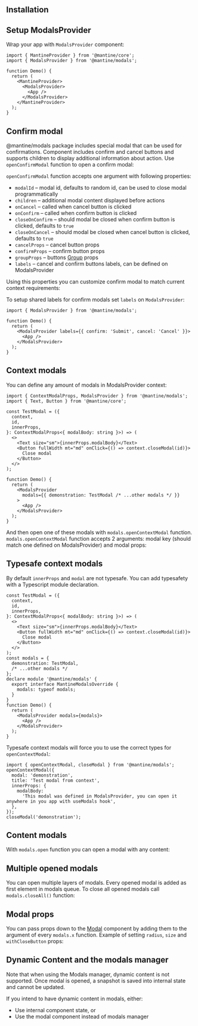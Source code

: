 

## Installation

<InstallScript packages="@mantine/modals" />

## Setup ModalsProvider

Wrap your app with `ModalsProvider` component:

```tsx
import { MantineProvider } from '@mantine/core';
import { ModalsProvider } from '@mantine/modals';

function Demo() {
  return (
    <MantineProvider>
      <ModalsProvider>
        <App />
      </ModalsProvider>
    </MantineProvider>
  );
}
```

## Confirm modal

@mantine/modals package includes special modal that can be used for confirmations.
Component includes confirm and cancel buttons and supports children to display additional
information about action. Use `openConfirmModal` function to open a confirm modal:

<Demo data={ModalsDemos.confirm} />

`openConfirmModal` function accepts one argument with following properties:

- `modalId` – modal id, defaults to random id, can be used to close modal programmatically
- `children` – additional modal content displayed before actions
- `onCancel` – called when cancel button is clicked
- `onConfirm` – called when confirm button is clicked
- `closeOnConfirm` – should modal be closed when confirm button is clicked, defaults to `true`
- `closeOnCancel` – should modal be closed when cancel button is clicked, defaults to `true`
- `cancelProps` – cancel button props
- `confirmProps` – confirm button props
- `groupProps` – buttons [Group](/core/group/) props
- `labels` – cancel and confirm buttons labels, can be defined on ModalsProvider

Using this properties you can customize confirm modal to match current context requirements:

<Demo data={ModalsDemos.confirmCustomize} />

To setup shared labels for confirm modals set `labels` on `ModalsProvider`:

```tsx
import { ModalsProvider } from '@mantine/modals';

function Demo() {
  return (
    <ModalsProvider labels={{ confirm: 'Submit', cancel: 'Cancel' }}>
      <App />
    </ModalsProvider>
  );
}
```

## Context modals

You can define any amount of modals in ModalsProvider context:

```tsx
import { ContextModalProps, ModalsProvider } from '@mantine/modals';
import { Text, Button } from '@mantine/core';

const TestModal = ({
  context,
  id,
  innerProps,
}: ContextModalProps<{ modalBody: string }>) => (
  <>
    <Text size="sm">{innerProps.modalBody}</Text>
    <Button fullWidth mt="md" onClick={() => context.closeModal(id)}>
      Close modal
    </Button>
  </>
);

function Demo() {
  return (
    <ModalsProvider
      modals={{ demonstration: TestModal /* ...other modals */ }}
    >
      <App />
    </ModalsProvider>
  );
}
```

And then open one of these modals with `modals.openContextModal` function.
`modals.openContextModal` function accepts 2 arguments: modal key (should match one defined on ModalsProvider) and modal props:

<Demo data={ModalsDemos.context} />

## Typesafe context modals

By default `innerProps` and `modal` are not typesafe. You can add typesafety with a Typescript module declaration.

```tsx
const TestModal = ({
  context,
  id,
  innerProps,
}: ContextModalProps<{ modalBody: string }>) => (
  <>
    <Text size="sm">{innerProps.modalBody}</Text>
    <Button fullWidth mt="md" onClick={() => context.closeModal(id)}>
      Close modal
    </Button>
  </>
);
const modals = {
  demonstration: TestModal,
  /* ...other modals */
};
declare module '@mantine/modals' {
  export interface MantineModalsOverride {
    modals: typeof modals;
  }
}
function Demo() {
  return (
    <ModalsProvider modals={modals}>
      <App />
    </ModalsProvider>
  );
}
```

Typesafe context modals will force you to use the correct types for `openContextModal`:

```tsx
import { openContextModal, closeModal } from '@mantine/modals';
openContextModal({
  modal: 'demonstration',
  title: 'Test modal from context',
  innerProps: {
    modalBody:
      'This modal was defined in ModalsProvider, you can open it anywhere in you app with useModals hook',
  },
});
closeModal('demonstration');
```

## Content modals

With `modals.open` function you can open a modal with any content:

<Demo data={ModalsDemos.content} />

## Multiple opened modals

You can open multiple layers of modals. Every opened modal is added as first element in modals queue.
To close all opened modals call `modals.closeAll()` function:

<Demo data={ModalsDemos.multipleSteps} />

## Modal props

You can pass props down to the [Modal](/core/modal) component by adding them to the
argument of every `modals.x` function. Example of setting `radius`, `size` and `withCloseButton`
props:

<Demo data={ModalsDemos.modalProps} />

## Dynamic Content and the modals manager

Note that when using the Modals manager, dynamic content is not supported.
Once modal is opened, a snapshot is saved into internal state and cannot be updated.

If you intend to have dynamic content in modals, either:

- Use internal component state, or
- Use the modal component instead of modals manager

